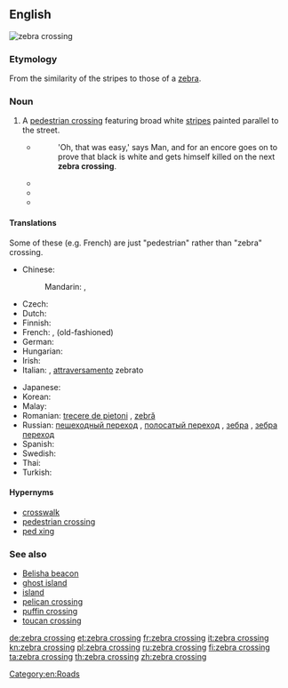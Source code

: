 ==English==
[[Image:Zebra crossing.jpg|thumb|zebra crossing]]
{{wikipedia}}

===Etymology===
From the similarity of the stripes to those of a [[zebra]].

===Noun===
{{en-noun|head=[[zebra]] [[crossing]]}}

# {{UK|NZ}} A [[pedestrian crossing]] featuring broad white [[stripe]]s painted parallel to the street.
#* {{RQ:Adams Hitchhiker|6}}
#*: 'Oh, that was easy,' says Man, and for an encore goes on to prove that black is white and gets himself killed on the next '''zebra crossing'''.
#* {{quote-book
    | year = 2003
    | title = The Highway Code for Northern Ireland
    | publisher = The Stationery Office
    | isbn = 9780337044052
    | page = 16
    | pageurl = http://books.google.com/books?id=yubfM0rSbE4C&pg=PA16&dq=%22zebra+crossing%22
    | passage = Do not ride across a [[pelican crossing|pelican]], [[puffin crossing|puffin]] or '''zebra crossing'''. Dismount and wheel your cycle across.
}}
#* {{quote-book
    | date = 2008-12-16
    | title = {{w|The God of Small Things}}
    | first = Arundhati
    | last = Roy
    | authorlink = Arundhati Roy
    | publisher = Random House
    | isbn = 9780812979657
    | ol = 24604480M
    | section = Ch. 1
    | url = http://books.google.com/books?id=nwICBETtEqYC&pg=PT12&dq=%22zebra+crossing%22
    | passage = They also believed that if they were killed on a '''zebra crossing''', the Government would pay for their funerals. They had the definite impression that that was what '''zebra crossings''' were meant for. Free funerals.
}}
#* {{quote-news
    | date = 2010-12-22
    | title = Beatles' Abbey Road '''zebra crossing''' given listed status
    | periodical = BBC News
    | url = http://www.bbc.co.uk/news/uk-england-london-12059385
    | passage = The Abbey Road '''zebra crossing''' in north London — made famous after appearing on a Beatles album cover — has been given Grade II listed status.
}}

====Translations====

Some of these (e.g. French) are just "pedestrian" rather than "zebra" crossing.

{{trans-top|pedestrian crossing featuring broad white stripes}}
* Chinese:
*: Mandarin: {{t-|cmn|斑馬線|sc=Hani}}, {{t-|cmn|斑马线|tr=bānmǎxiàn|sc=Hani}}
* Czech: {{t+|cs|zebra|f}}
* Dutch: {{t+|nl|zebrapad|n}}
* Finnish: {{t+|fi|suojatie}}
* French: {{t+|fr|passage piétons}} {{m}}, {{t+|fr|passage clouté}} {{m}} (old-fashioned)
* German: {{t+|de|Zebrastreifen|m}}
* Hungarian: {{t+|hu|zebra}}
* Irish: {{t-|ga|trasrian síogach|m}}
* Italian: {{t-|it|strisce pedonali|f}}, [[attraversamento]] zebrato {{m}}
{{trans-mid}}
* Japanese: {{t-|ja|横断歩道|tr=ōdan hodō|sc=Jpan}}
* Korean: {{t+|ko|횡단보도|tr=hoengdanbodo|sc=Kore}}
* Malay: {{t-|ms|lintasan zebra}}
* Romanian: [[trecere de pietoni]] {{f}}, [[zebră]] {{f}}
* Russian: [[пешеходный переход]] {{m}}, [[полосатый переход]] {{m}}, [[зебра]] {{f}}, [[зебра переход]] {{m}}
* Spanish: {{t-|es|paso de cebra|m}}
* Swedish: {{t+|sv|övergångsställe}}
* Thai: {{t-|th|ทางม้าลาย|sc=Thai}}
* Turkish: {{t+|tr|yaya geçidi}}
{{trans-bottom}}

====Hypernyms====
* [[crosswalk]]
* [[pedestrian crossing]]
* [[ped xing]]

===See also===
* [[Belisha beacon]]
* [[ghost island]]
* [[island]]
* [[pelican crossing]]
* [[puffin crossing]]
* [[toucan crossing]]

[[Category:en:Roads]]

[[de:zebra crossing]]
[[et:zebra crossing]]
[[fr:zebra crossing]]
[[it:zebra crossing]]
[[kn:zebra crossing]]
[[pl:zebra crossing]]
[[ru:zebra crossing]]
[[fi:zebra crossing]]
[[ta:zebra crossing]]
[[th:zebra crossing]]
[[zh:zebra crossing]]
